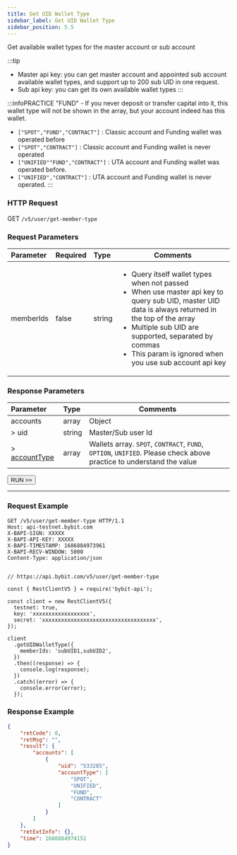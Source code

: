 ```yaml
---
title: Get UID Wallet Type
sidebar_label: Get UID Wallet Type
sidebar_position: 5.5
---
```

Get available wallet types for the master account or sub account

:::tip
* Master api key: you can get master account and appointed sub account available wallet types, and support up to 200 sub UID in one request.
* Sub api key: you can get its own available wallet types
:::

:::infoPRACTICE
"FUND" - If you never deposit or transfer capital into it, this wallet type will not be shown in the array, but your account indeed has this wallet.
* `["SPOT","FUND","CONTRACT"]` : Classic account and Funding wallet was operated before
* `["SPOT","CONTRACT"]` : Classic account and Funding wallet is never operated
* `["UNIFIED""FUND","CONTRACT"]` : UTA account and Funding wallet was operated before.
* `["UNIFIED","CONTRACT"]` : UTA account and Funding wallet is never operated.
:::

### HTTP Request
GET `/v5/user/get-member-type`

### Request Parameters
| Parameter | Required | Type | Comments|
|:----- |:-------|:-----|------ |
|memberIds |false |string |<ul><li>Query itself wallet types when not passed</li><li>When use master api key to query sub UID, master UID data is always returned in the top of the array</li><li>Multiple sub UID are supported, separated by commas</li><li>This param is ignored when you use sub account api key</li></ul>|

### Response Parameters
| Parameter | Type | Comments|
|:----- |:-----|----- |
|accounts |array |Object |
|> uid |string |Master/Sub user Id |
|> [accountType](../enum#accounttype) |array |Wallets array. `SPOT`, `CONTRACT`, `FUND`, `OPTION`, `UNIFIED`. Please check above practice to understand the value|

<a href="/api-explorer/v5/user/wallet-type"><Button>RUN >></Button></a>

---

### Request Example

<Tabs groupId="programming-languages">
<TabItem value="http" label="HTTP">

```http
GET /v5/user/get-member-type HTTP/1.1
Host: api-testnet.bybit.com
X-BAPI-SIGN: XXXXX
X-BAPI-API-KEY: XXXXX
X-BAPI-TIMESTAMP: 1686884973961
X-BAPI-RECV-WINDOW: 5000
Content-Type: application/json
```

</TabItem>
<TabItem value="python" label="Python">

```python

```

</TabItem>

<TabItem value="Node" label="Node.js">

```n4js
// https://api.bybit.com/v5/user/get-member-type

const { RestClientV5 } = require('bybit-api');

const client = new RestClientV5({
  testnet: true,
  key: 'xxxxxxxxxxxxxxxxxx',
  secret: 'xxxxxxxxxxxxxxxxxxxxxxxxxxxxxxxxxxxx',
});

client
  .getUIDWalletType({
    memberIds: 'subUID1,subUID2',
  })
  .then((response) => {
    console.log(response);
  })
  .catch((error) => {
    console.error(error);
  });
```

</TabItem>
</Tabs>

### Response Example

```json
{
    "retCode": 0,
    "retMsg": "",
    "result": {
        "accounts": [
            {
                "uid": "533285",
                "accountType": [
                    "SPOT",
                    "UNIFIED",
                    "FUND",
                    "CONTRACT"
                ]
            }
        ]
    },
    "retExtInfo": {},
    "time": 1686884974151
}
```

